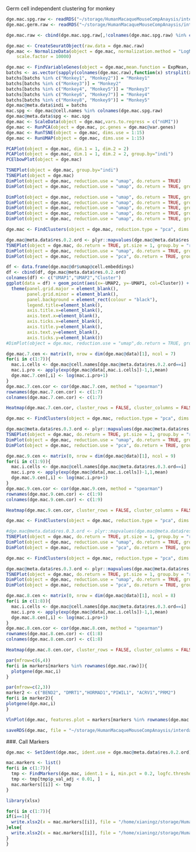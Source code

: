 Germ cell independent clustering for monkey

```r
dge.mac.spg.raw <- readRDS("~/storage/HumanMacaqueMouseCompAnaysis/interdata/dge.mac.spg.full.raw.rds")
dge.mac.germ.raw <- readRDS("~/storage/HumanMacaqueMouseCompAnaysis/interdata/dge.mac.germ.raw.rds")
```

```r
dge.mac.raw <- cbind(dge.mac.spg.raw[,!colnames(dge.mac.spg.raw) %in% colnames(dge.mac.germ.raw)], dge.mac.germ.raw)
```


```r
dge.mac <- CreateSeuratObject(raw.data = dge.mac.raw)
dge.mac <- NormalizeData(object = dge.mac, normalization.method = "LogNormalize", 
    scale.factor = 10000)
```

```r
dge.mac <- FindVariableGenes(object = dge.mac,mean.function = ExpMean, dispersion.function = LogVMR, x.low.cutoff = 0.0125, y.cutoff = 1, x.high.cutoff = 3)
batchs <- as.vector(sapply(colnames(dge.mac.raw),function(x) strsplit(x,'_')[[1]][1]))
batchs[batchs %in% c("Monkey1", "Monkey2")] = "Monkey1"
batchs[batchs %in% c("Monkey3")] = "Monkey2"
batchs[batchs %in% c("Monkey4", "Monkey5")] = "Monkey3"
batchs[batchs %in% c("Monkey6", "Monkey7")] = "Monkey4"
batchs[batchs %in% c("Monkey8", "Monkey9")] = "Monkey5"
dge.mac@meta.data$indi = batchs
mac.spg <- dge.mac@cell.names %in% colnames(dge.mac.spg.raw)
dge.mac@meta.data$spg <- mac.spg
dge.mac <- ScaleData(object = dge.mac,vars.to.regress = c("nUMI"))
dge.mac <- RunPCA(object = dge.mac, pc.genes = dge.mac@var.genes)
dge.mac <- RunTSNE(object = dge.mac, dims.use = 1:15)
dge.mac <- RunUMAP(object = dge.mac, dims.use = 1:15)
```

```r
PCAPlot(object = dge.mac, dim.1 = 1, dim.2 = 2)
PCAPlot(object = dge.mac, dim.1 = 1, dim.2 = 2, group.by="indi")
PCElbowPlot(object = dge.mac)
```

```r
TSNEPlot(object = dge.mac, group.by="indi")
TSNEPlot(object = dge.mac)
DimPlot(object = dge.mac, reduction.use = "umap", do.return = TRUE)
DimPlot(object = dge.mac, reduction.use = "umap", do.return = TRUE, group.by="indi")
```


```r
DimPlot(object = dge.mac, reduction.use = "umap", do.return = TRUE, group.by="indi",cells.highlight = dge.mac@cell.names[dge.mac@meta.data$indi=="Monkey1"])
DimPlot(object = dge.mac, reduction.use = "umap", do.return = TRUE, group.by="indi",cells.highlight = dge.mac@cell.names[dge.mac@meta.data$indi=="Monkey2"])
DimPlot(object = dge.mac, reduction.use = "umap", do.return = TRUE, group.by="indi",cells.highlight = dge.mac@cell.names[dge.mac@meta.data$indi=="Monkey3"])
DimPlot(object = dge.mac, reduction.use = "umap", do.return = TRUE, group.by="indi",cells.highlight = dge.mac@cell.names[dge.mac@meta.data$indi=="Monkey4"])
DimPlot(object = dge.mac, reduction.use = "umap", do.return = TRUE, group.by="indi",cells.highlight = dge.mac@cell.names[dge.mac@meta.data$indi=="Monkey5"])
```
```r
dge.mac <- FindClusters(object = dge.mac, reduction.type = "pca", dims.use = 1:15, save.SNN = TRUE, resolution = 0.2)
```

```r
dge.mac@meta.data$res.0.2.ord <- plyr::mapvalues(dge.mac@meta.data$res.0.2, c(5,4,6,2,3,1,0),c(1,2,3,4,5,6,7))
TSNEPlot(object = dge.mac, do.return = TRUE, pt.size = 1, group.by = "res.0.2.ord", colors.use = cols[1:7])
DimPlot(object = dge.mac, reduction.use = "umap", do.return = TRUE, group.by="res.0.2.ord", cols.use = cols[1:7])
DimPlot(object = dge.mac, reduction.use = "pca", do.return = TRUE, group.by="res.0.2.ord", cols.use = cols[1:7])
```

```r
df <- data.frame(dge.mac@dr$umap@cell.embeddings)
df <- cbind(df, dge.mac@meta.data$res.0.2.ord)
colnames(df) <- c("UMAP1","UMAP2","Cluster")
ggplot(data = df) + geom_point(aes(x=-UMAP2, y=-UMAP1, col=Cluster)) + scale_color_manual(values = cols[1:7]) +  guides(colour = guide_legend(override.aes = list(size=5))) + theme_bw() +
  theme(panel.grid.major = element_blank(), 
        panel.grid.minor = element_blank(),
        panel.background = element_rect(colour = "black"),
        legend.title=element_blank(),
        axis.title.x=element_blank(),
        axis.text.x=element_blank(),
        axis.ticks.x=element_blank(),
        axis.title.y=element_blank(),
        axis.text.y=element_blank(),
        axis.ticks.y=element_blank())
#DimPlot(object = dge.mac, reduction.use = "umap",do.return = TRUE, group.by="res.0.2.ord", cols.use = cols[1:7])
```


```r
dge.mac.7.cen <- matrix(0, nrow = dim(dge.mac@data)[1], ncol = 7)
for(i in c(1:7)){
  mac.i.cells <- dge.mac@cell.names[dge.mac@meta.data$res.0.2.ord==i]
  mac.i.pro <- apply(exp(dge.mac@data[,mac.i.cells])-1,1,mean)
  dge.mac.7.cen[,i] <- log(mac.i.pro+1)
}
dge.mac.7.cen.cor <- cor(dge.mac.7.cen, method = "spearman")
rownames(dge.mac.7.cen.cor) <- c(1:7)
colnames(dge.mac.7.cen.cor) <- c(1:7)

Heatmap(dge.mac.7.cen.cor, cluster_rows = FALSE, cluster_columns = FALSE)
```

```r
dge.mac <- FindClusters(object = dge.mac, reduction.type = "pca", dims.use = 1:15, save.SNN = TRUE, resolution = 0.3)
```

```r
dge.mac@meta.data$res.0.3.ord <- plyr::mapvalues(dge.mac@meta.data$res.0.3, c(6,5,7,2,4,1,8,3,0),c(1,2,3,4,5,6,7,8,9))
TSNEPlot(object = dge.mac, do.return = TRUE, pt.size = 1, group.by = "res.0.3.ord", colors.use = cols[1:9])
DimPlot(object = dge.mac, reduction.use = "umap", do.return = TRUE, group.by="res.0.3.ord", cols.use = cols[1:9])
DimPlot(object = dge.mac, reduction.use = "pca", do.return = TRUE, group.by="res.0.3.ord", cols.use = cols[1:9])
```

```r
dge.mac.9.cen <- matrix(0, nrow = dim(dge.mac@data)[1], ncol = 9)
for(i in c(1:9)){
  mac.i.cells <- dge.mac@cell.names[dge.mac@meta.data$res.0.3.ord==i]
  mac.i.pro <- apply(exp(dge.mac@data[,mac.i.cells])-1,1,mean)
  dge.mac.9.cen[,i] <- log(mac.i.pro+1)
}
dge.mac.9.cen.cor <- cor(dge.mac.9.cen, method = "spearman")
rownames(dge.mac.9.cen.cor) <- c(1:9)
colnames(dge.mac.9.cen.cor) <- c(1:9)

Heatmap(dge.mac.9.cen.cor, cluster_rows = FALSE, cluster_columns = FALSE)
```

```r
dge.mac <- FindClusters(object = dge.mac, reduction.type = "pca", dims.use = 1:5, save.SNN = TRUE, resolution = 0.5)
```

```r
#dge.mac@meta.data$res.0.3.ord <- plyr::mapvalues(dge.mac@meta.data$res.0.3, c(6,5,7,2,4,1,8,3,0),c(1,2,3,4,5,6,7,8,9))
TSNEPlot(object = dge.mac, do.return = TRUE, pt.size = 1, group.by = "res.0.5", colors.use = cols[1:12])
DimPlot(object = dge.mac, reduction.use = "umap", do.return = TRUE, group.by="res.0.5", cols.use = cols[1:12])
DimPlot(object = dge.mac, reduction.use = "pca", do.return = TRUE, group.by="res.0.5", cols.use = cols[1:12])
```

```r
dge.mac <- FindClusters(object = dge.mac, reduction.type = "pca", dims.use = 1:5, save.SNN = TRUE, resolution = 0.3)
```

```r
dge.mac@meta.data$res.0.3.ord <- plyr::mapvalues(dge.mac@meta.data$res.0.3, c(6,7,2,4,5,3,1,0),c(1,2,3,4,5,6,7,8))
TSNEPlot(object = dge.mac, do.return = TRUE, pt.size = 1, group.by = "res.0.3.ord", colors.use = cols[1:8])
DimPlot(object = dge.mac, reduction.use = "umap", do.return = TRUE, group.by="res.0.3.ord", cols.use = cols[1:8])
DimPlot(object = dge.mac, reduction.use = "pca", do.return = TRUE, group.by="res.0.3.ord", cols.use = cols[1:8])
```


```r
dge.mac.8.cen <- matrix(0, nrow = dim(dge.mac@data)[1], ncol = 8)
for(i in c(1:8)){
  mac.i.cells <- dge.mac@cell.names[dge.mac@meta.data$res.0.3.ord==i]
  mac.i.pro <- apply(exp(dge.mac@data[,mac.i.cells])-1,1,mean)
  dge.mac.8.cen[,i] <- log(mac.i.pro+1)
}
dge.mac.8.cen.cor <- cor(dge.mac.8.cen, method = "spearman")
rownames(dge.mac.8.cen.cor) <- c(1:8)
colnames(dge.mac.8.cen.cor) <- c(1:8)

Heatmap(dge.mac.8.cen.cor, cluster_rows = FALSE, cluster_columns = FALSE)
```

```r
par(mfrow=c(6,4))
for(i in markers[markers %in% rownames(dge.mac.raw)]){
  plotgene(dge.mac,i)
}
```

```r
par(mfrow=c(2,3))
marker2 <- c("BEND2", "DMRT1","HORMAD1","PIWIL1", "ACRV1","PRM2")
for(i in marker2){
plotgene(dge.mac,i)
}
```


```r
VlnPlot(dge.mac, features.plot = markers[markers %in% rownames(dge.mac.raw)], nCol = 4, group.by = "res.0.2.ord", point.size.use = 0)
```



```r
saveRDS(dge.mac, file = "~/storage/HumanMacaqueMouseCompAnaysis/interdata/dge.mac.germ.seurat.rds")
```

###. Call Markers

```r
dge.mac <- SetIdent(dge.mac, ident.use = dge.mac@meta.data$res.0.2.ord)
```

```r
mac.markers <- list()
for(i in c(1:7)){
  tmp <- FindMarkers(dge.mac, ident.1 = i, min.pct = 0.2, logfc.threshold = 0.7,only.pos = TRUE)
  tmp <- tmp[tmp$p_val_adj < 0.01, ]
  mac.markers[[i]] <- tmp
}
```

```r
library(xlsx)
```


```r
for(i in c(1:7)){
if(i==1){
  write.xlsx2(x = mac.markers[[i]], file = "/home/xianingz/storage/HumanMacaqueMouseCompAnaysis/interdata/Germ_Clusters/Mac_Germ_7Clusters_Markers.xlsx", sheetName = paste0("Cluster", i), col.names = TRUE, row.names = TRUE, append = FALSE)
}else{
  write.xlsx2(x = mac.markers[[i]], file = "/home/xianingz/storage/HumanMacaqueMouseCompAnaysis/interdata/Germ_Clusters/Mac_Germ_7Clusters_Markers.xlsx", sheetName = paste0("Cluster", i), col.names = TRUE, row.names = TRUE, append = TRUE)
}
}
```



